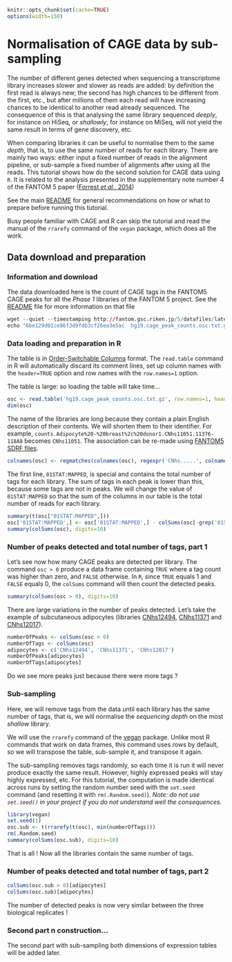 ```r
knitr::opts_chunk$set(cache=TRUE)
options(width=150)
```

Normalisation of CAGE data by sub-sampling
=========================================

The number of different genes detected when sequencing a transcriptome library
increases slower and slower as reads are added: by definition the first read is
always new; the second has high chances to be different from the first, etc.,
but after millions of them each read will have increasing chances to be
identical to another read already sequenced.  The consequence of this is that
analysing the same library sequenced _deeply_, for instance on HiSeq, or
_shallowly_, for instance on MiSeq, will not yield the same result in terms of
gene discovery, etc.

When comparing libraries it can be useful to normalise them to the same
_depth_, that is, to use the same number of reads for each library.  There are
mainly two ways: either input a fixed number of reads in the alignment
pipeline, or sub-sample a fixed number of alignments after using all the reads.
This tutorial shows how do the second solution for CAGE data using `R`.  It is
related to the analysis presented in the supplementary note number 4 of the
FANTOM 5 paper ([Forrest _et al._, 2014][F5])

[F5]: http://dx.doi.org/10.1038/nature13182 "Forrest et al., 2014"

See the main [README](../README.md) for general recommendations on how or what
to prepare before running this tutorial.

Busy people familiar with CAGE and R can skip the tutorial and read the manual
of the `rrarefy` command of the `vegan` package, which does all the work.

<a id="data-prep">Data download and preparation</a>
---------------------------------------------------

### Information and download

The data downloaded here is the count of CAGE tags in the FANTOM5 CAGE peaks
for all the _Phase 1_ libraries of the FANTOM 5 project.  See the [README][F5 README]
file for more information on that file

[F5 README]: http://fantom.gsc.riken.jp/5/datafiles/latest/extra/CAGE_peaks/00_readme.txt

```r
wget --quiet --timestamping http://fantom.gsc.riken.jp/5/datafiles/latest/extra/CAGE_peaks/hg19.cage_peak_counts.osc.txt.gz
echo "6be129d01ce86f3d9fdb3cf26ea3e5ac  hg19.cage_peak_counts.osc.txt.gz" | md5sum -c
```

### Data loading and preparation in R

The table is in [Order-Switchable Columns][OSC] format.  The `read.table`
command in R will automatically discard its comment lines, set up column names
with the `header=TRUE` option and row names with the `row.names=1` option.

[OSC]: http://sourceforge.net/projects/osctf/

The table is large: so loading the table will take time…

```r
osc <- read.table('hg19.cage_peak_counts.osc.txt.gz', row.names=1, header=TRUE)
dim(osc)
```

The name of the libraries are long because they contain a plain English
description of their contents.  We will shorten them to their identifier.  For
example, `counts.Adipocyte%20-%20breast%2c%20donor1.CNhs11051.11376-118A8`
becomes `CNhs11051`.  The association can be re-made using [FANTOM5 SDRF
files](../FANTOM5_SDRF_files/).

```r
colnames(osc) <- regmatches(colnames(osc), regexpr('CNhs.....', colnames(osc)))
```

The first line, `01STAT:MAPPED`, is special and contains the total number of
tags for each library.  The sum of tags in each peak is lower than this,
because some tags are not in peaks.  We will change the value of
`01STAT:MAPPED` so that the sum of the columns in our table is the total number
of reads for each library.

```r
summary(t(osc["01STAT:MAPPED",]))
osc['01STAT:MAPPED',] <- osc['01STAT:MAPPED',] - colSums(osc[-grep('01STAT:MAPPED', rownames(osc)),])
summary(colSums(osc), digits=10)
```

### Number of peaks detected and total number of tags, part 1

Let's see now how many CAGE peaks are detected per library.  The command `osc >
0` produce a data frame containing `TRUE` where a tag count was higher than zero,
and `FALSE` otherwise.  In `R`, since `TRUE` equals 1 and `FALSE` equals 0, the
`colSums` command will then count the detected peaks.

```r
summary(colSums(osc > 0), digits=10)
```

There are large variations in the number of peaks detected.  Let's take the example
of subcutaneous adipocytes (libraries [CNhs12494][], [CNhs11371][] and [CNhs12017][]).

[CNhs12494]: http://fantom.gsc.riken.jp/5/sstar/FF:11259-116F8 "Adipocyte - subcutaneous, donor1"
[CNhs11371]: http://fantom.gsc.riken.jp/5/sstar/FF:11336-117F4 "Adipocyte - subcutaneous, donor2"
[CNhs12017]: http://fantom.gsc.riken.jp/5/sstar/FF:11408-118E4 "Adipocyte - subcutaneous, donor3"

```r
numberOfPeaks <- colSums(osc > 0)
numberOfTags <- colSums(osc)
adipocytes <- c('CNhs12494', 'CNhs11371', 'CNhs12017')
numberOfPeaks[adipocytes]
numberOfTags[adipocytes]
```

Do we see more peaks just because there were more tags ?

### Sub-sampling

Here, we will remove tags from the data until each library has the same number of tags,
that is, we will normalise the _sequencing depth_ on the most _shallow_ library.

We will use the `rrarefy` command of the [vegan](http://vegan.r-forge.r-project.org/) package.
Unlike most R commands that work on data frames, this command uses rows by default, so we will
transpose the table, sub-sample it, and transpose it again.

The sub-sampling removes tags randomly, so each time it is run it will never
produce exactly the same result.  However, highly expressed peaks will stay
highly expressed, etc.  For this tutorial, the computation is made identical
across runs by setting the random number seed with the `set.seed` command (and
resetting it with `rm(.Random.seed)`).  _Note: do not use `set.seed()` in your
project if you do not understand well the consequences._

```r
library(vegan)
set.seed(1)
osc.sub <- t(rrarefy(t(osc), min(numberOfTags)))
rm(.Random.seed)
summary(colSums(osc.sub), digits=10)
```

That is all !  Now all the libraries contain the same number of tags.

### Number of peaks detected and total number of tags, part 2

```r
colSums(osc.sub > 0)[adipocytes]
colSums(osc.sub)[adipocytes]
```

The number of detected peaks is now very similar between the three biological replicates !

### Second part n construction…

The second part with sub-sampling both dimensions of expression tables will be
added later.
